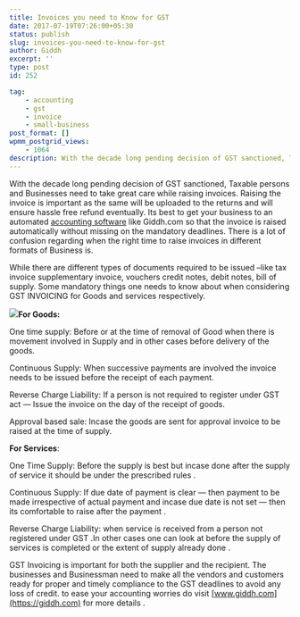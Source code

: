 ```yaml
---
title: Invoices you need to Know for GST
date: 2017-07-19T07:26:00+05:30
status: publish
slug: invoices-you-need-to-know-for-gst
author: Giddh
excerpt: ''
type: post
id: 252

tag:
    - accounting
    - gst
    - invoice
    - small-business
post_format: []
wpmm_postgrid_views:
    - 1064
description: With the decade long pending decision of GST sanctioned, Taxable persons and Businesses need to take great care while raising invoices.
---
```

With the decade long pending decision of GST sanctioned, Taxable persons and Businesses need to take great care while raising invoices. Raising the invoice is important as the same will be uploaded to the returns and will ensure hassle free refund eventually. Its best to get your business to an automated [accounting software](https://giddh.com) like Giddh.com so that the invoice is raised automatically without missing on the mandatory deadlines. There is a lot of confusion regarding when the right time to raise invoices in different formats of Business is.

While there are different types of documents required to be issued –like tax invoice supplementary invoice, vouchers credit notes, debit notes, bill of supply. Some mandatory things one needs to know about when considering GST INVOICING for Goods and services respectively.

<img class="wp-block-image size-large" src ="https://miro.medium.com/max/792/1*rQ3eaCJwvp4IHO2dj2d_vg.jpeg" />**For Goods:**

One time supply: Before or at the time of removal of Good when there is movement involved in Supply and in other cases before delivery of the goods.

Continuous Supply: When successive payments are involved the invoice needs to be issued before the receipt of each payment.

Reverse Charge Liability: If a person is not required to register under GST act — Issue the invoice on the day of the receipt of goods.

Approval based sale: Incase the goods are sent for approval invoice to be raised at the time of supply.

**For Services**:

One Time Supply: Before the supply is best but incase done after the supply of service it should be under the prescribed rules .

Continuous Supply: If due date of payment is clear — then payment to be made irrespective of actual payment and incase due date is not set — then its comfortable to raise after the payment .

Reverse Charge Liability: when service is received from a person not registered under GST .In other cases one can look at before the supply of services is completed or the extent of supply already done .

GST Invoicing is important for both the supplier and the recipient. The businesses and Businessman need to make all the vendors and customers ready for proper and timely compliance to the GST deadlines to avoid any loss of credit. to ease your accounting worries do visit [www.giddh.com](https://giddh.com) for more details .